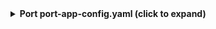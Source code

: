 <details>
  <summary><b>Port port-app-config.yaml (click to expand)</b></summary>

```yaml showLineNumbers
  - kind: team
    selector:
      query: 'true'
      members: true
    port:
      entity:
        mappings:
          identifier: .id | tostring
          title: .name
          blueprint: '"githubTeam"'
          properties:
            slug: .slug
            description: .description
            link: .url
            permission: .permission
            notification_setting: .notificationSetting
          relations:
            team_member: '[.members.nodes[].login]'
  - kind: team
    selector:
      query: 'true'
      members: true
    port:
      itemsToParse: .members.nodes
      entity:
        mappings:
          identifier: .login
          title: .login
          blueprint: '"githubTeamMember"'
          properties:
            name: .name
```
</details>
